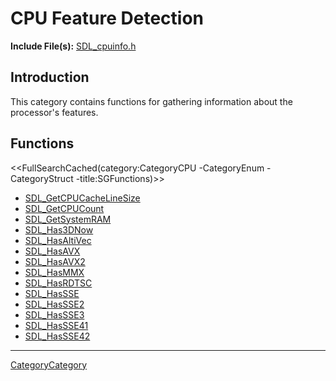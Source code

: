 
= CPU Feature Detection =

'''Include File(s):'''  [https://github.com/libsdl-org/SDL/blob/SDL2/include/SDL_cpuinfo.h SDL_cpuinfo.h]


== Introduction ==

This category contains functions for gathering information about the processor's features.

<!-- #Remove this line and the ## below to use this markup if it becomes relevant to this category -->
<!-- #== Enumerations == -->
<!-- #<<FullSearchCached(category:CategoryEnum CategoryCPU -title:SGEnumerations)>> -->

<!-- #== Structures == -->
<!-- #<<FullSearchCached(category:CategoryStruct CategoryCPU -title:SGStructures)>> -->

== Functions ==
<<FullSearchCached(category:CategoryCPU -CategoryEnum -CategoryStruct -title:SGFunctions)>>

<!-- BEGIN CATEGORY LIST -->
* [[SDL_GetCPUCacheLineSize]]
* [[SDL_GetCPUCount]]
* [[SDL_GetSystemRAM]]
* [[SDL_Has3DNow]]
* [[SDL_HasAltiVec]]
* [[SDL_HasAVX]]
* [[SDL_HasAVX2]]
* [[SDL_HasMMX]]
* [[SDL_HasRDTSC]]
* [[SDL_HasSSE]]
* [[SDL_HasSSE2]]
* [[SDL_HasSSE3]]
* [[SDL_HasSSE41]]
* [[SDL_HasSSE42]]
<!-- END CATEGORY LIST -->

----
[[CategoryCategory]]
